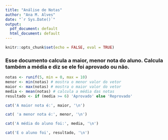 ```yaml
---
title: "Análise de Notas"
author: "Ana M. Alves"
date: "`r Sys.Date()`"
output:
  pdf_document: default
  html_document: default
---
```


```r
knitr::opts_chunk$set(echo = FALSE, eval = TRUE)
```

### Esse documento calcula a maior, menor nota do aluno. Calcula também a média e diz se ele foi aprovado ou não.


```r
notas <- runif(5, min = 0, max = 10)
menor <- min(notas) # mostra o menor valor do vetor
maior <- max(notas) # mostra o maior valor do vetor
media <- mean(notas) # calcula a média das notas
resultado <- if (media >= 6) 'Aprovado' else 'Reprovado'

cat('A maior nota é:', maior, '\n')

cat( 'a menor nota é:', menor, '\n')

cat('A média do aluno foi:', media, '\n')

cat('E o aluno foi', resultado, '\n')

```

